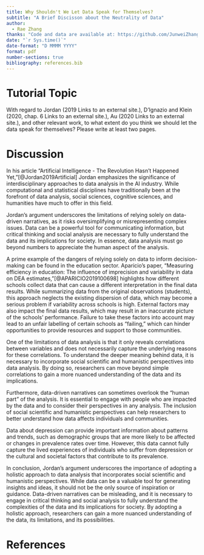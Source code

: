 ```yaml
---
title: Why Shouldn't We Let Data Speak for Themselves? 
subtitle: "A Brief Discisson about the Neutrality of Data"
author: 
  - Rae Zhang
thanks: "Code and data are available at: https://github.com/JunweiZhang130/Why-we-should-not-let-the-data-speak-for-themselves-.git"
date: "`r Sys.time()`"
date-format: "D MMMM YYYY"
format: pdf
number-sections: true
bibliography: references.bib
---
```


\newpage
# Tutorial Topic

With regard to Jordan (2019 Links to an external site.), D’Ignazio and Klein (2020, chap. 6 Links to an external site.), Au (2020 Links to an external site.), and other relevant work, to what extent do you think we should let the data speak for themselves? Please write at least two pages.


# Discussion

In his article "Artificial Intelligence - The Revolution Hasn't Happened Yet,"[@Jordan2019Artificial] Jordan emphasizes the significance of interdisciplinary approaches to data analysis in the AI industry. While computational and statistical disciplines have traditionally been at the forefront of data analysis, social sciences, cognitive sciences, and humanities have much to offer in this field.

Jordan's argument underscores the limitations of relying solely on data-driven narratives, as it risks oversimplifying or misrepresenting complex issues. Data can be a powerful tool for communicating information, but critical thinking and social analysis are necessary to fully understand the data and its implications for society. In essence, data analysis must go beyond numbers to appreciate the human aspect of the analysis.

A prime example of the dangers of relying solely on data to inform decision-making can be found in the education sector. Aparicio's paper, "Measuring efficiency in education: The influence of imprecision and variability in data on DEA estimates,"[@APARICIO2019100698] highlights how different schools collect data that can cause a different interpretation in the final data results. While summarizing data from the original observations (students), this approach neglects the existing dispersion of data, which may become a serious problem if variability across schools is high. External factors may also impact the final data results, which may result in an inaccurate picture of the schools' performance. Failure to take these factors into account may lead to an unfair labelling of certain schools as "failing," which can hinder opportunities to provide resources and support to those communities.

One of the limitations of data analysis is that it only reveals correlations between variables and does not necessarily capture the underlying reasons for these correlations. To understand the deeper meaning behind data, it is necessary to incorporate social scientific and humanistic perspectives into data analysis. By doing so, researchers can move beyond simple correlations to gain a more nuanced understanding of the data and its implications.

Furthermore, data-driven narratives can sometimes overlook the "human part" of the analysis. It is essential to engage with people who are impacted by the data and to consider their perspectives in any analysis. The inclusion of social scientific and humanistic perspectives can help researchers to better understand how data affects individuals and communities.

Data about depression can provide important information about patterns and trends, such as demographic groups that are more likely to be affected or changes in prevalence rates over time. However, this data cannot fully capture the lived experiences of individuals who suffer from depression or the cultural and societal factors that contribute to its prevalence.

In conclusion, Jordan's argument underscores the importance of adopting a holistic approach to data analysis that incorporates social scientific and humanistic perspectives. While data can be a valuable tool for generating insights and ideas, it should not be the only source of inspiration or guidance. Data-driven narratives can be misleading, and it is necessary to engage in critical thinking and social analysis to fully understand the complexities of the data and its implications for society. By adopting a holistic approach, researchers can gain a more nuanced understanding of the data, its limitations, and its possibilities.

\newpage


# References


